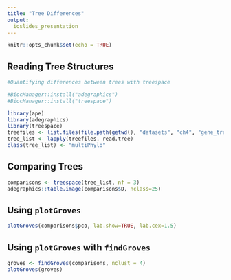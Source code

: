 ```yaml
---
title: "Tree Differences"
output:
  ioslides_presentation
---
```


```r
knitr::opts_chunk$set(echo = TRUE)
```

## Reading Tree Structures

```r
#Quantifying differences between trees with treespace

#BiocManager::install("adegraphics")
#BiocManager::install("treespace")

library(ape)
library(adegraphics)
library(treespace)
treefiles <- list.files(file.path(getwd(), "datasets", "ch4", "gene_trees"),full.names = TRUE)
tree_list <- lapply(treefiles, read.tree)
class(tree_list) <- "multiPhylo"
```

## Comparing Trees

```r
comparisons <- treespace(tree_list, nf = 3)
adegraphics::table.image(comparisons$D, nclass=25)
```

## Using `plotGroves`

```r
plotGroves(comparisons$pco, lab.show=TRUE, lab.cex=1.5)
```

## Using `plotGroves` with `findGroves`

```r
groves <- findGroves(comparisons, nclust = 4)
plotGroves(groves)
```
